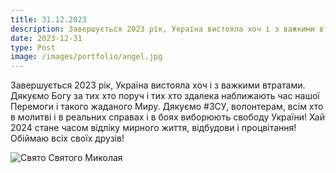 ```yaml
---
title: 31.12.2023
description: Завершується 2023 рік, Україна вистояла хоч і з важкими втратами.
date: 2023-12-31
type: Post
image: /images/portfolio/angel.jpg
---
```


Завершується 2023 рік, Україна вистояла хоч і з важкими втратами. Дякуємо Богу за тих хто поруч і  тих хто здалека наближають час нашої Перемоги і такого жаданого Миру. Дякуємо #ЗСУ, волонтерам, всім хто в молитві і в реальних справах і в боях виборюють свободу України! Хай 2024 стане часом відліку мирного життя, відбудови і процвітання! Обіймаю всіх своїх друзів!

![Cвято Святого Миколая](/images/portfolio/angel.jpg)
